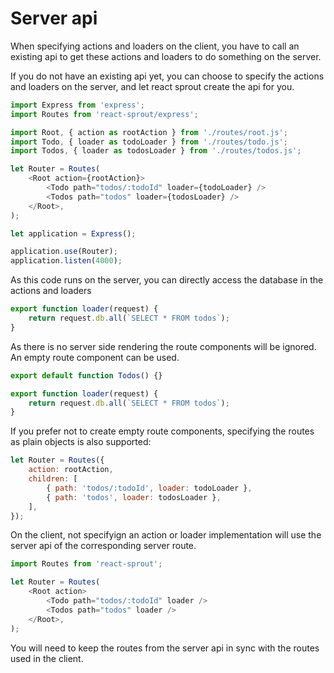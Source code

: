 # Server api

When specifying actions and loaders on the client, you have to call an existing api to get these actions and loaders to do something on the server.

If you do not have an existing api yet, you can choose to specify the actions and loaders on the server, and let react sprout create the api for you.

```javascript
import Express from 'express';
import Routes from 'react-sprout/express';

import Root, { action as rootAction } from './routes/root.js';
import Todo, { loader as todoLoader } from './routes/todo.js';
import Todos, { loader as todosLoader } from './routes/todos.js';

let Router = Routes(
	<Root action={rootAction}>
		<Todo path="todos/:todoId" loader={todoLoader} />
		<Todos path="todos" loader={todosLoader} />
	</Root>,
);

let application = Express();

application.use(Router);
application.listen(4000);
```

As this code runs on the server, you can directly access the database in the actions and loaders

```javascript
export function loader(request) {
	return request.db.all(`SELECT * FROM todos`);
}
```

As there is no server side rendering the route components will be ignored. An empty route component can be used.

```javascript
export default function Todos() {}

export function loader(request) {
	return request.db.all(`SELECT * FROM todos`);
}
```

If you prefer not to create empty route components, specifying the routes as plain objects is also supported:

```javascript
let Router = Routes({
	action: rootAction,
	children: [
		{ path: 'todos/:todoId', loader: todoLoader },
		{ path: 'todos', loader: todosLoader },
	],
});
```

On the client, not specifyign an action or loader implementation will use the server api of the corresponding server route.

```javascript
import Routes from 'react-sprout';

let Router = Routes(
	<Root action>
		<Todo path="todos/:todoId" loader />
		<Todos path="todos" loader />
	</Root>,
);
```

You will need to keep the routes from the server api in sync with the routes used in the client.
